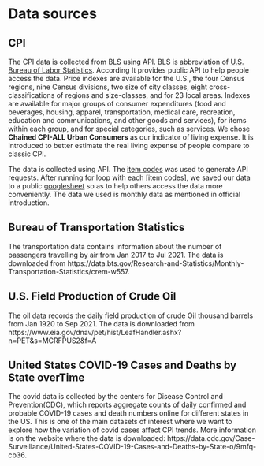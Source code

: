 # Data sources

## CPI
The CPI data is collected from BLS using API. BLS is abbreviation of [U.S. Bureau of Labor Statistics](https://www.bls.gov/help/hlpforma.htm#su). According It provides public API to help people access the data. Price indexes are available for the U.S., the four Census regions, nine Census divisions, two size of city classes, eight cross-classifications of regions and size-classes, and for 23 local areas. Indexes are available for major groups of consumer expenditures (food and beverages, housing, apparel, transportation, medical care, recreation, education and communications, and other goods and services), for items within each group, and for special categories, such as services. We chose **Chained CPI-ALL Urban Consumers** as our indicator of living expense. It is introduced to better estimate the real living expense of people compare to classic CPI. 

The data is collected using API. The [item codes](https://download.bls.gov/pub/time.series/su/su.item) was used to generate API requests. After running for loop with each [item codes], we saved our data to a public [googlesheet](https://docs.google.com/spreadsheets/d/1fpEQ4wuuDlnfKokjKyRUrOcIwHUnIBmnBFubCUpnQ94/edit#gid=0) so as to help others access the data more conveniently. The data we used is monthly data as mentioned in official introduction.  

## Bureau of Transportation Statistics
The transportation data contains information about the number of passengers travelling by air from Jan 2017 to Jul 2021. The data is downloaded from https://data.bts.gov/Research-and-Statistics/Monthly-Transportation-Statistics/crem-w557.

## U.S. Field Production of Crude Oil
The oil data records the daily field production of crude Oil thousand barrels from Jan 1920 to Sep 2021. The data is downloaded from https://www.eia.gov/dnav/pet/hist/LeafHandler.ashx?n=PET&s=MCRFPUS2&f=A

## United States COVID-19 Cases and Deaths by State overTime
The covid data is collected by the centers for Disease Control and Prevention(CDC), which reports aggregate counts of daily confirmed and probable COVID-19 cases and death numbers online for different states in the US. This is one of the main datasets of interest where we want to explore how the variation of covid cases affect CPI trends. More information is on the website where the data is downloaded: https://data.cdc.gov/Case-Surveillance/United-States-COVID-19-Cases-and-Deaths-by-State-o/9mfq-cb36.

